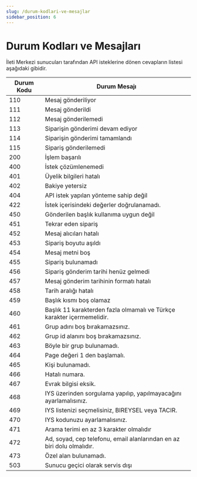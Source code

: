 ```yaml
---
slug: /durum-kodlari-ve-mesajlar
sidebar_position: 6
---
```


# Durum Kodları ve Mesajları
İleti Merkezi sunucuları tarafından API isteklerine dönen cevapların listesi aşağıdaki gibidir.

<table>
  <thead>
    <th>Durum Kodu</th>
    <th>Durum Mesajı</th>
  </thead>
  <tbody>
    <tr>
      <td>110</td>
      <td>Mesaj gönderiliyor</td>
    </tr>
    <tr>
      <td>111</td>
      <td>Mesaj gönderildi</td>
    </tr>
    <tr>
      <td>112</td>
      <td>Mesaj gönderilemedi</td>
    </tr>
    <tr>
      <td>113</td>
      <td>Siparişin gönderimi devam ediyor</td>
    </tr>
    <tr>
      <td>114</td>
      <td>Siparişin gönderimi tamamlandı</td>
    </tr>
    <tr>
      <td>115</td>
      <td>Sipariş gönderilemedi</td>
    </tr>
    <tr>
      <td>200</td>
      <td>İşlem başarılı</td>
    </tr>
    <tr>
      <td>400</td>
      <td>İstek çözümlenemedi</td>
    </tr>
    <tr>
      <td>401</td>
      <td>Üyelik bilgileri hatalı</td>
    </tr>
    <tr>
      <td>402</td>
      <td>Bakiye yetersiz</td>
    </tr>
    <tr>
      <td>404</td>
      <td>API istek yapılan yönteme sahip değil</td>
    </tr>
    <tr>
      <td>422</td>
      <td>İstek içerisindeki değerler doğrulanamadı.</td>
    </tr>
    <tr>
      <td>450</td>
      <td>Gönderilen başlık kullanıma uygun değil</td>
    </tr>
    <tr>
      <td>451</td>
      <td>Tekrar eden sipariş</td>
    </tr>
    <tr>
      <td>452</td>
      <td>Mesaj alıcıları hatalı</td>
    </tr>
    <tr>
      <td>453</td>
      <td>Sipariş boyutu aşıldı</td>
    </tr>
    <tr>
      <td>454</td>
      <td>Mesaj metni boş</td>
    </tr>
    <tr>
      <td>455</td>
      <td>Sipariş bulunamadı</td>
    </tr>
    <tr>
      <td>456</td>
      <td>Sipariş gönderim tarihi henüz gelmedi</td>
    </tr>
    <tr>
      <td>457</td>
      <td>Mesaj gönderim tarihinin formatı hatalı</td>
    </tr>
    <tr>
      <td>458</td>
      <td>Tarih aralığı hatalı</td>
    </tr>
    <tr>
      <td>459</td>
      <td>Başlık kısmı boş olamaz</td>
    </tr>
    <tr>
      <td>460</td>
      <td>Başlık 11 karakterden fazla olmamalı ve Türkçe karakter içermemelidir.</td>
    </tr>
    <tr>
      <td>461</td>
      <td>Grup adını boş bırakamazsınız.</td>
    </tr>
    <tr>
      <td>462</td>
      <td>Grup id alanını boş bırakamazsınız.</td>
    </tr>
    <tr>
      <td>463</td>
      <td>Böyle bir grup bulunamadı.</td>
    </tr>
    <tr>
      <td>464</td>
      <td>Page değeri 1 den başlamalı.</td>
    </tr>
    <tr>
      <td>465</td>
      <td>Kişi bulunamadı.</td>
    </tr>
    <tr>
      <td>466</td>
      <td>Hatalı numara.</td>
    </tr>
    <tr>
      <td>467</td>
      <td>Evrak bilgisi eksik.</td>
    </tr>
    <tr>
      <td>468</td>
      <td>IYS üzerinden sorgulama yapılıp, yapılmayacağını ayarlamalısınız.</td>
    </tr>
    <tr>
      <td>469</td>
      <td>IYS listenizi seçmelisiniz, BIREYSEL veya TACIR.</td>
    </tr>
    <tr>
      <td>470</td>
      <td>IYS kodunuzu ayarlamalısınız.</td>
    </tr>
    <tr>
      <td>471</td>
      <td>Arama terimi en az 3 karakter olmalıdır</td>
    </tr>
    <tr>
      <td>472</td>
      <td>Ad, soyad, cep telefonu, email alanlarından en az biri dolu olmalıdır.</td>
    </tr>
    <tr>
      <td>473</td>
      <td>Özel alan bulunamadı.</td>
    </tr>
    <tr>
      <td>503</td>
      <td>Sunucu geçici olarak servis dışı</td>
    </tr>
  </tbody>
</table>

